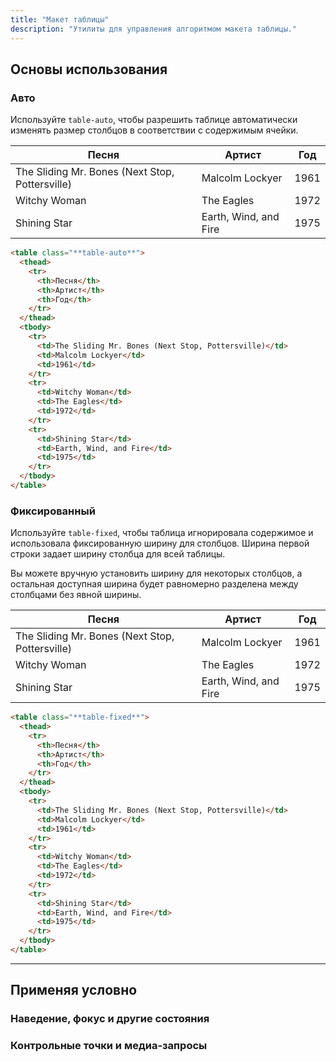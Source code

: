 ```yaml
---
title: "Макет таблицы"
description: "Утилиты для управления алгоритмом макета таблицы."
---
```




## Основы использования

### Авто

Используйте `table-auto`, чтобы разрешить таблице автоматически изменять размер столбцов в соответствии с содержимым ячейки.

<Example p="none">
  <div class="shadow-sm overflow-hidden my-8">
    <table class="border-collapse table-auto w-full text-sm">
      <thead>
        <tr>
          <th class="border-b font-medium p-4 pl-8 pt-0 pb-3 text-gray-400 text-left">Песня</th>
          <th class="border-b font-medium p-4 pt-0 pb-3 text-gray-400 text-left">Артист</th>
          <th class="border-b font-medium p-4 pr-8 pt-0 pb-3 text-gray-400 text-left">Год</th>
        </tr>
      </thead>
      <tbody class="bg-white">
        <tr>
          <td class="border-b border-gray-100 p-4 pl-8 text-gray-500">The Sliding Mr. Bones (Next Stop, Pottersville)</td>
          <td class="border-b border-gray-100 p-4 text-gray-500">Malcolm Lockyer</td>
          <td class="border-b border-gray-100 p-4 pr-8 text-gray-500">1961</td>
        </tr>
        <tr>
          <td class="border-b border-gray-100 p-4 pl-8 text-gray-500">Witchy Woman</td>
          <td class="border-b border-gray-100 p-4 text-gray-500">The Eagles</td>
          <td class="border-b border-gray-100 p-4 pr-8 text-gray-500">1972</td>
        </tr>
        <tr>
          <td class="border-b border-gray-200 p-4 pl-8 text-gray-500">Shining Star</td>
          <td class="border-b border-gray-200 p-4 text-gray-500">Earth, Wind, and Fire</td>
          <td class="border-b border-gray-200 p-4 pr-8 text-gray-500">1975</td>
        </tr>
      </tbody>
    </table>
  </div>
</Example>

```html
<table class="**table-auto**">
  <thead>
    <tr>
      <th>Песня</th>
      <th>Артист</th>
      <th>Год</th>
    </tr>
  </thead>
  <tbody>
    <tr>
      <td>The Sliding Mr. Bones (Next Stop, Pottersville)</td>
      <td>Malcolm Lockyer</td>
      <td>1961</td>
    </tr>
    <tr>
      <td>Witchy Woman</td>
      <td>The Eagles</td>
      <td>1972</td>
    </tr>
    <tr>
      <td>Shining Star</td>
      <td>Earth, Wind, and Fire</td>
      <td>1975</td>
    </tr>
  </tbody>
</table>
```

### Фиксированный

Используйте `table-fixed`, чтобы таблица игнорировала содержимое и использовала фиксированную ширину для столбцов. Ширина первой строки задает ширину столбца для всей таблицы.

Вы можете вручную установить ширину для некоторых столбцов, а остальная доступная ширина будет равномерно разделена между столбцами без явной ширины.

<Example p="none">
  <div class="shadow-sm overflow-hidden my-8">
    <table class="border-collapse table-fixed w-full text-sm">
      <thead>
        <tr>
          <th class="border-b font-medium p-4 pl-8 pt-0 pb-3 text-gray-400 text-left">Песня</th>
          <th class="border-b font-medium p-4 pt-0 pb-3 text-gray-400 text-left">Артист</th>
          <th class="border-b font-medium p-4 pr-8 pt-0 pb-3 text-gray-400 text-left">Год</th>
        </tr>
      </thead>
      <tbody class="bg-white">
        <tr>
          <td class="border-b border-gray-100 p-4 pl-8 text-gray-500">The Sliding Mr. Bones (Next Stop, Pottersville)</td>
          <td class="border-b border-gray-100 p-4 text-gray-500">Malcolm Lockyer</td>
          <td class="border-b border-gray-100 p-4 pr-8 text-gray-500">1961</td>
        </tr>
        <tr>
          <td class="border-b border-gray-100 p-4 pl-8 text-gray-500">Witchy Woman</td>
          <td class="border-b border-gray-100 p-4 text-gray-500">The Eagles</td>
          <td class="border-b border-gray-100 p-4 pr-8 text-gray-500">1972</td>
        </tr>
        <tr>
          <td class="border-b border-gray-200 p-4 pl-8 text-gray-500">Shining Star</td>
          <td class="border-b border-gray-200 p-4 text-gray-500">Earth, Wind, and Fire</td>
          <td class="border-b border-gray-200 p-4 pr-8 text-gray-500">1975</td>
        </tr>
      </tbody>
    </table>
  </div>
</Example>

```html
<table class="**table-fixed**">
  <thead>
    <tr>
      <th>Песня</th>
      <th>Артист</th>
      <th>Год</th>
    </tr>
  </thead>
  <tbody>
    <tr>
      <td>The Sliding Mr. Bones (Next Stop, Pottersville)</td>
      <td>Malcolm Lockyer</td>
      <td>1961</td>
    </tr>
    <tr>
      <td>Witchy Woman</td>
      <td>The Eagles</td>
      <td>1972</td>
    </tr>
    <tr>
      <td>Shining Star</td>
      <td>Earth, Wind, and Fire</td>
      <td>1975</td>
    </tr>
  </tbody>
</table>
```

---

## <Heading ignore>Применяя условно</Heading>

### <Heading ignore>Наведение, фокус и другие состояния</Heading>

<HoverFocusAndOtherStates element="table" featuredClass="table-fixed" />

### <Heading ignore>Контрольные точки и медиа-запросы</Heading>

<BreakpointsAndMediaQueries element="table" featuredClass="table-fixed" />

